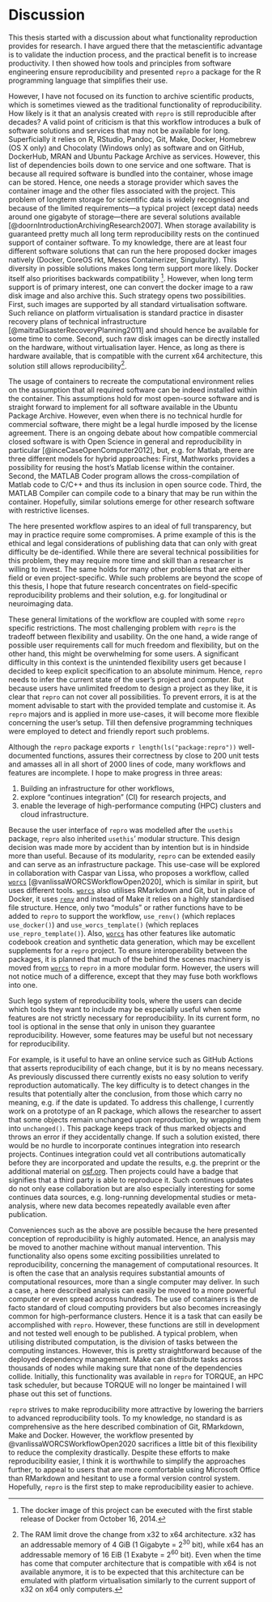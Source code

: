 # Discussion

This thesis started with a discussion about what functionality reproduction provides for research.
I have argued there that the metascientific advantage is to validate the induction process, and the practical benefit is to increase productivity.
I then showed how tools and principles from software engineering ensure reproducibility and presented `repro` a package for the R programming language that simplifies their use.

However, I have not focused on its function to archive scientific products, which is sometimes viewed as the traditional functionality of reproducibility.
How likely is it that an analysis created with `repro` is still reproducible after decades?
A valid point of criticism is that this workflow introduces a bulk of software solutions and services that may not be available for long.
Superficially it relies on R, RStudio, Pandoc, Git, Make, Docker, Homebrew (OS X only) and Chocolaty (Windows only) as software and on GitHub, DockerHub, MRAN and Ubuntu Package Archive as services.
However, this list of dependencies boils down to one service and one software.
That is because all required software is bundled into the container, whose image can be stored.
Hence, one needs a storage provider which saves the container image and the other files associated with the project.
This problem of longterm storage for scientific data is widely recognised and because of the limited requirements---a typical project (except data) needs around one gigabyte of storage---there are several solutions available [@doornIntroductionArchivingResearch2007].
When storage availability is guaranteed pretty much all long term reproducibility rests on the continued support of container software.
To my knowledge, there are at least four different software solutions that can run the here proposed docker images natively (Docker, CoreOS rkt, Mesos Containerizer, Singularity).
This diversity in possible solutions makes long term support more likely.  Docker itself also prioritises backwards compatibility [^olddocker].
However, when long term support is of primary interest, one can convert the docker image to a raw disk image and also archive this.
Such strategy opens two possibilities.
First, such images are supported by all standard virtualisation software. 
Such reliance on platform virtualisation is standard practice in disaster recovery plans of technical infrastructure [@maitraDisasterRecoveryPlanning2011] and should hence be available for some time to come.
Second, such raw disk images can be directly installed on the hardware, without virtualisation layer.
Hence, as long as there is hardware available, that is compatible with the current x64 architecture, this solution still allows reproducibility[^ram].

[^olddocker]: The docker image of this project can be executed with the first stable release of Docker from October 16, 2014.
[^ram]: The RAM limit drove the change from x32 to x64 architecture. x32 has an addressable memory of 4 GiB (1 Gigabyte = $2^{30}$ bit), while x64 has an addressable memory of 16 EiB (1 Exabyte  = $2^{60}$ bit). Even when the time has come that computer architecture that is compatible with x64 is not available anymore, it is to be expected that this architecture can be emulated with platform virtualisation similarly to the current support of x32 on x64 only computers.

The usage of containers to recreate the computational environment relies on the assumption that all required software can be indeed installed within the container.
This assumptions hold for most open-source software and is straight forward to implement for all software available in the Ubuntu Package Archive.
However, even when there is no technical hurdle for commercial software, there might be a legal hurdle imposed by the license agreement.
There is an ongoing debate about how compatible commercial closed software is with Open Science in general and reproducibility in particular [@inceCaseOpenComputer2012], but, e.g. for Matlab, there are three different models for hybrid approaches:
First, Mathworks provides a possibility for reusing the host's Matlab license within the container.
Second, the MATLAB Coder program allows the cross-compilation of Matlab code to C/C++ and thus its inclusion in open source code.
Third, the MATLAB Compiler can compile code to a binary that may be run within the container.
Hopefully, similar solutions emerge for other research software with restrictive licenses.

The here presented workflow aspires to an ideal of full transparency, but may in practice require some compromises.
A prime example of this is the ethical and legal considerations of publishing data that can only with great difficulty be de-identified.
While there are several technical possibilities for this problem, they may require more time and skill than a researcher is willing to invest.
The same holds for many other problems that are either field or even project-specific.
While such problems are beyond the scope of this thesis, I hope that future research concentrates on field-specific reproducibility problems and their solution, e.g. for longitudinal or neuroimaging data.

These general limitations of the workflow are coupled with some `repro` specific restrictions.
The most challenging problem with `repro` is the tradeoff between flexibility and usability.
On the one hand, a wide range of possible user requirements call for much freedom and flexibility, but on the other hand, this might be overwhelming for some users.
A significant difficulty in this context is the unintended flexibility users get because I decided to keep explicit specification to an absolute minimum.
Hence, `repro` needs to infer the current state of the user's project and computer.
But because users have unlimited freedom to design a project as they like, it is clear that `repro` can not cover all possibilities.
To prevent errors, it is at the moment advisable to start with the provided template and customise it.
As `repro` majors and is applied in more use-cases, it will become more flexible concerning the user's setup.
Till then defensive programming techniques were employed to detect and friendly report such problems.

Although the `repro` package exports `r length(ls("package:repro"))` well-documented functions, assures their correctness by close to 200 unit tests and amasses all in all short of 2000 lines of code, many workflows and features are incomplete.
I hope to make progress in three areas:

1. Building an infrastructure for other workflows,
2. explore "continues integration" (CI) for research projects, and
3. enable the leverage of high-performance computing (HPC) clusters and cloud infrastructure.

Because the user interface of `repro` was modelled after the `usethis` package, `repro` also inherited `usethis`' modular structure.
This design decision was made more by accident than by intention but is in hindside more than useful.
Because of its modularity, `repro` can be extended easily and can serve as an infrastructure package.
This use-case will be explored in collaboration with Caspar van Lissa, who proposes a workflow, called [`worcs`](https://cjvanlissa.github.io/worcs/) [@vanlissaWORCSWorkflowOpen2020], which is similar in spirit, but uses different tools.
[`worcs`](https://cjvanlissa.github.io/worcs/) also utilises RMarkdown and Git, but in place of Docker, it uses [`renv`](https://rstudio.github.io/renv/articles/renv.html) and instead of Make it relies on a highly standardised file structure.
Hence, only two "moduls" or rather functions have to be added to `repro` to support the workflow, `use_renv()` (which replaces `use_docker()`) and `use_worcs_template()` (which replaces `use_repro_template()`).
Also, [`worcs`](https://cjvanlissa.github.io/worcs/) has other features like automatic codebook creation and synthetic data generation, which may be excellent supplements for a `repro` project.
To ensure interoperability between the packages, it is planned that much of the behind the scenes machinery is moved from [`worcs`](https://cjvanlissa.github.io/worcs/) to `repro` in a more modular form.
However, the users will not notice much of a difference, except that they may fuse both workflows into one.

Such lego system of reproducibility tools, where the users can decide which tools they want to include may be especially useful when some features are not strictly necessary for reproducibility.
In its current form, no tool is optional in the sense that only in unison they guarantee reproducibility.
However, some features may be useful but not necessary for reproducibility.

For example, is it useful to have an online service such as GitHub Actions that asserts reproducibility of each change, but it is by no means necessary.
As previously discussed there currently exists no easy solution to verify reproduction automatically.
The key difficulty is to detect changes in the results that potentially alter the conclusion, from those which carry no meaning, e.g. if the date is updated.
To address this challenge, I currently work on a prototype of an R package, which allows the researcher to assert that some objects remain unchanged upon reproduction, by wrapping them into `unchanged()`.
This package keeps track of thus marked objects and throws an error if they accidentally change.
If such a solution existed, there would be no hurdle to incorporate continues integration into research projects.
Continues integration could vet all contributions automatically before they are incorporated and update the results, e.g. the preprint or the additional material on [osf.org](osf.org).
Then projects could have a badge that signifies that a third party is able to reproduce it.
Such continues updates do not only ease collaboration but are also especially interesting for some continues data sources, e.g. long-running developmental studies or meta-analysis, where new data becomes repeatedly available even after publication.

Conveniences such as the above are possible because the here presented conception of reproducibility is highly automated.
Hence, an analysis may be moved to another machine without manual intervention.
This functionality also opens some exciting possibilities unrelated to reproducibility, concerning the management of computational resources.
It is often the case that an analysis requires substantial amounts of computational resources, more than a single computer may deliver.
In such a case, a here described analysis can easily be moved to a more powerful computer or even spread across hundreds.
The use of containers is the de facto standard of cloud computing providers but also becomes increasingly common for high-performance clusters.
Hence it is a task that can easily be accomplished with `repro`.
However, these functions are still in development and not tested well enough to be published.
A typical problem, when utilising distributed computation, is the division of tasks between the computing instances.
However, this is pretty straightforward because of the deployed dependency management.
Make can distribute tasks across thousands of nodes while making sure that none of the dependencies collide.
Initially, this functionality was available in `repro` for TORQUE, an HPC task scheduler, but because TORQUE will no longer be maintained I will phase out this set of functions.

`repro` strives to make reproducibility more attractive by lowering the barriers to advanced reproducibility tools.
To my knowledge, no standard is as comprehensive as the here described combination of Git, RMarkdown, Make and Docker.
However, the workflow presented by @vanlissaWORCSWorkflowOpen2020 sacrifices a little bit of this flexibility to reduce the complexity drastically.
Despite these efforts to make reproducibility easier, I think it is worthwhile to simplify the approaches further, to appeal to users that are more comfortable using Microsoft Office than RMarkdown and hesitant to use a formal version control system.
Hopefully, `repro` is the first step to make reproducibility easier to achieve.

